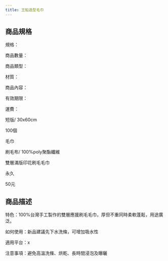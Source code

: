 ```yaml
---
title: 王船造型毛巾
---
```




<ProductDetails plan={3} item={1}/>

## 商品規格
<div className="w-96 h-auto dark:bg-base-100 shadow-xl lg:w-3/4 mt-8 bg-yellow-50 rounded-lg" >
        <div className="card-body">
        <div className="flex flex-row space-x-4">
        <div>
規格：

商品數量：

商品類型： 

材質： 

商品內容： 

有效期限： 

運費： 

</div>
<div className=" w-24"/>
<div className="w-1 bg-slate-400 rounded-3xl"/>
<div>
短版/ 30x60cm

100個

毛巾

刷毛布/ 100%poly聚酯纖維

雙層滿版印花刷毛毛巾

永久

50元

</div>
</div>
</div>
</div>

## 商品描述
<div className="w-96 h-auto dark:bg-base-100 shadow-xl lg:w-3/4 mt-8 bg-sky-100" >
        <div className="card-body">
特色：100%台灣手工製作的雙層應援刷毛毛巾，厚但不重同時柔軟蓬鬆，用途廣泛。

如何使用：新品建議先下水洗條，可增加吸水性

適用平台：x

注意事項：避免高溫洗條、烘乾、長時間浸泡及曝曬
        </div>
</div >